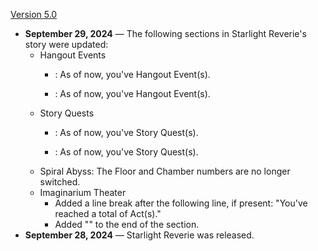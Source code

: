 {{Change History/Header}}
[[Version 5.0]]
* '''September 29, 2024'''{{verify|between 7 PM on the 28th and 8 PM on the 29th UTC+0}} &mdash; The following sections in Starlight Reverie's story were updated:
** Hangout Events
*** {{color|Old}}: As of now, you've {{Highlight|unlocked}} '''<NUMBER>''' Hangout Event(s).
*** {{color|New}}: As of now, you've {{Highlight|accepted}} '''<NUMBER>''' Hangout Event(s).
** Story Quests
*** {{color|Old}}: As of now, you've {{Highlight|unlocked}} '''<NUMBER>''' Story Quest(s).
*** {{color|New}}: As of now, you've {{Highlight|accepted}} '''<NUMBER>''' Story Quest(s).
** Spiral Abyss: The Floor and Chamber numbers are no longer switched.
** Imaginarium Theater
*** Added a line break after the following line, if present: "You've reached a total of '''<NUMBER>''' Act(s)."
*** Added "{{Highlight|(Imaginarium Theater Data Evaluation Period: July 1, 2024 - August 31, 2024 (UTC+8))}}" to the end of the section.
* '''September 28, 2024''' &mdash; Starlight Reverie was released.
